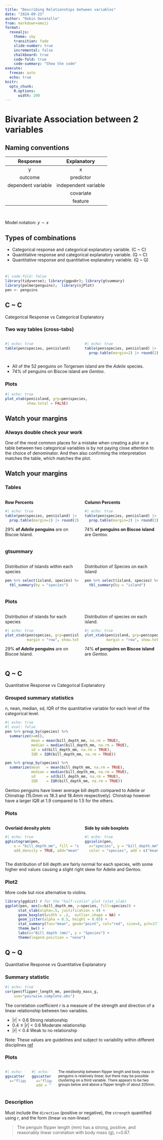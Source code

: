 ```yaml
---
title: "Describing Relationships between variables"
date: "2024-09-23"
author: "Robin Donatello"
from: markdown+emoji
format: 
  revealjs:
    theme: sky
    transition: fade
    slide-number: true
    incremental: false 
    chalkboard: true
    code-fold: true
    code-summary: "Show the code"
execute:
  freeze: auto
  echo: true
knitr:
  opts_chunk: 
    R.options:
      width: 200
---
```


# Bivariate Association between 2 variables

## Naming conventions

|      Response      |     Explanatory      |
|:------------------:|:--------------------:|
|         y          |          x           |
|      outcome       |      predictor       |
| dependent variable | independent variable |
|                    |      covariate       |
|                    |       feature        |

\

Model notation: $y \sim x$

## Types of combinations

-   Categorical response and categorical explanatory variable. (C \~ C)
-   Quantitative response and categorical explanatory variable. (Q \~ C)
-   Quantitative response and quantitative explanatory variable. (Q \~ Q)

#  {background-image="images/penguins.png" background-size="60%"}

```r
#| code-fold: false
library(tidyverse); library(ggpubr); library(gtsummary)
library(palmerpenguins);  library(sjPlot)
pen <- penguins
```

## C \~ C {.smaller}
Categorical Response vs Categorical Explanatory

::: panel-tabset
### Two way tables (cross-tabs)

::: columns
::: {.column width="50%"}
```r
#| echo: true
table(pen$species, pen$island)
```
:::

::: {.column width="50%"}
```r
#| echo: true
table(pen$species, pen$island) |> 
  prop.table(margin=2) |> round(2)
```
:::
:::

-   All of the 52 penguins on Torgersen island are the *Adelie* species.
-   74% of penguins on Biscoe island are *Gentoo*.


### Plots

```r
#| echo: true
plot_xtab(pen$island, grp=pen$species, 
          show.total = FALSE)
```
:::

## Watch your margins 

:::{.callout-warning}
### Always double check your work 
One of the most common places for a mistake when creating a plot or a table between two categorical variables is by not paying close attention to the choice of denominator. And then also confirming the interpretation matches the table, which matches the plot. 
:::

## Watch your margins {.smaller}

::: panel-tabset
### Tables

::: columns
::: {.column width="50%"}
**Row Percents**

```r
#| echo: true
table(pen$species, pen$island) |> 
  prop.table(margin=1) |> round(2)
```

29% **of *Adelie* penguins** are on Biscoe Island.
:::

::: {.column width="50%"}
**Column Percents**

```r
#| echo: true
table(pen$species, pen$island) |> 
  prop.table(margin=2) |> round(2)
```

74% **of penguins on Biscoe island** are *Gentoo*.
:::
:::


### gtsummary

::: columns
::: {.column width="50%"}
Distribution of Islands within each species
```r
pen %>% select(island, species) %>%
  tbl_summary(by = "species")
```
:::

::: {.column width="50%"}
Distribution of Species on each Island
```r
pen %>% select(island, species) %>%
  tbl_summary(by = "island")
```
:::
:::


### Plots

::: columns
::: {.column width="50%"}
Distribution of islands for each species

```r
#| echo: true
plot_xtab(pen$species, grp=pen$island, 
          margin = "row", show.total = FALSE)
```

29% **of *Adelie* penguins** are on Biscoe Island.
:::

::: {.column width="50%"}
Distribution of species on each island.

```r
#| echo: true
plot_xtab(pen$island, grp=pen$species, 
          margin = "row", show.total = FALSE)
```

74% **of penguins on Biscoe island** are *Gentoo*.
:::
:::
:::

## Q \~ C {.smaller}

Quantitative Response vs Categorical Explanatory

::: panel-tabset
### Grouped summary statistics

n, nean, median, sd, IQR of the quantitative variable for each level of the categorical level.

```r
#| echo: true
#| eval: false
pen %>% group_by(species) %>% 
  summarize(n=n(), 
            mean = mean(bill_depth_mm, na.rm = TRUE), 
            median = median(bill_depth_mm, na.rm = TRUE), 
            sd = sd(bill_depth_mm, na.rm = TRUE), 
            IQR = IQR(bill_depth_mm, na.rm = TRUE))
```

```r
pen %>% group_by(species) %>% 
  summarize(mean   = mean(bill_depth_mm, na.rm = TRUE), 
            median = median(bill_depth_mm, na.rm = TRUE), 
            sd     = sd(bill_depth_mm, na.rm = TRUE), 
            IQR    = IQR(bill_depth_mm, na.rm = TRUE))
```

Gentoo penguins have lower average bill depth compared to Adelie or Chinstrap (15.0mm vs 18.3 and 18.4mm respectively). Chinstrap however have a larger IQR at 1.9 compared to 1.5 for the others.

### Plots

::: columns
::: {.column width="50%"}
**Overlaid density plots**

```r
#| echo: true
gghistogram(pen, 
    x = "bill_depth_mm", fill = "species", 
    add_density = TRUE, add="mean")
```
:::

::: {.column width="50%"}
**Side by side boxplots**

```r
#| echo: true
ggviolin(pen, 
  x="species", y = "bill_depth_mm", 
  color = "species", add = c("mean", "boxplot"))
```
:::
:::

The distribution of bill depth are fairly normal for each species, with some higher end values causing a slight right skew for Adelie and Gentoo.

### Plot2
More code but nice alternative to violins. 
```r
library(ggdist) # for the "half-violin" plot (stat_slab)
ggplot(pen, aes(x=bill_depth_mm, y=species, fill=species)) + 
      stat_slab(alpha=.5, justification = 0) + 
      geom_boxplot(width = .2,  outlier.shape = NA) + 
      geom_jitter(alpha = 0.5, height = 0.05) +
      stat_summary(fun="mean", geom="point", col="red", size=4, pch=17) + 
      theme_bw() + 
      labs(x="Bill depth (mm)", y = "Species") + 
      theme(legend.position = "none")
```



:::

## Q \~ Q {.smaller}
Quantitative Response vs Quantitative Explanatory 

::: panel-tabset
### Summary statistic 

```r
#| echo: true
cor(pen$flipper_length_mm, pen$body_mass_g, 
    use="pairwise.complete.obs")
```

The correlation coefficient $r$ is a measure of the strength and direction of a linear relationship between two variables. 

-   $|r| > 0.6$ Strong relationship
-   $0.4 \leq |r| < 0.6$ Moderate relationship
-   $|r| < 0.4$ Weak to no relationship

Note: These values are guidelines and subject to variability within different disciplines [ref](https://www.ncbi.nlm.nih.gov/pmc/articles/PMC6107969/)

### Plots

::: columns
::: {.column width="50%"}
```r
#| echo: true
ggscatter(pen, 
  x="flipper_length_mm", y = "body_mass_g")
```
:::

::: {.column width="50%"}
```r
#| echo: true
ggscatter(pen, 
  x="flipper_length_mm", y = "body_mass_g", 
  add = "loess", conf.int = TRUE)
```
:::

<small> The relationship between flipper length and body mass in penguins is relatively linear, but there may be possible clustering on a third variable. There appears to be two groups below and above a flipper length of about 205mm. </small>
:::

### Description

Must include the `direction` (positive or negative), the `strength` quantified using $r$, and the form (linear vs non-linear)

> The penguin flipper length (mm) has a strong, positive, and reasonably linear correlation with body mass (g), r=0.87.

:::
